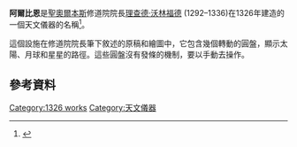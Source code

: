 '''阿爾比恩'''是[[聖奧爾本斯|聖奧爾本斯]]修道院院長[[理查德·沃林福德|理查德·沃林福德]] (1292–1336)在1326年建造的一個天文儀器的名稱<ref>{{Cite web
| last = Morrison
| first = James E.
| title = Richard of Wallingford
| work = History of Astronomy
| accessdate = 2010-04-28
| url = http://www.astro.uni-bonn.de/~pbrosche/persons/bio_richard.html
| archive-url = https://web.archive.org/web/20120204233335/http://www.astro.uni-bonn.de/~pbrosche/persons/bio_richard.html
| archive-date = 2012-02-04
| dead-url = yes
}}</ref>。

這個設施在修道院院長筆下敘述的原稿和繪圖中，它包含幾個轉動的圓盤，顯示太陽、月球和星星的路徑。這些圓盤沒有發條的機制，要以手動去操作。

== 參考資料 ==
{{refs}}

{{observatory-stub}}

[[Category:1326_works|Category:1326 works]]
[[Category:天文儀器|Category:天文儀器]]
